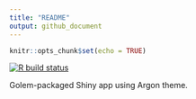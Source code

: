 ```yaml
---
title: "README"
output: github_document
---
```


```r
knitr::opts_chunk$set(echo = TRUE)
```

<!-- badges: start -->
[![R build status](https://github.com/konradzdeb/ArgonExample/workflows/R-CMD-check/badge.svg)](https://github.com/konradzdeb/ArgonExample/actions)
<!-- badges: end -->

Golem-packaged Shiny app using Argon theme.
